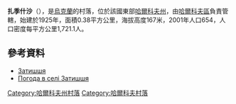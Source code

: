 {{coord|49|57|17|N|36|25|8|E|scale:100000_region:UA|display=title}}

'''扎季什沙'''（{{lang-uk|Затишшя}}），是[[烏克蘭|烏克蘭]]的村落，位於該國東部[[哈爾科夫州|哈爾科夫州]]，由[[哈爾科夫區|哈爾科夫區]]負責管轄，始建於1925年，面積0.38平方公里，海拔高度167米，2001年人口654，人口密度每平方公里1,721.1人。

==參考資料==
* [http://w1.c1.rada.gov.ua/pls/z7503/A005?rdat1=26.11.2016&rf7571=34029 Затишшя] {{Wayback|url=http://w1.c1.rada.gov.ua/pls/z7503/A005?rdat1=26.11.2016&rf7571=34029 |date=20161201081226 }}
* [http://weather.in.ua/ua/har'kovskaja/8663 Погода в селі Затишшя] {{Wayback|url=http://weather.in.ua/ua/har'kovskaja/8663 |date=20160323024900 }}

{{DEFAULTSORT:Затишшя}}
[[Category:哈爾科夫州村落|Category:哈爾科夫州村落]]
[[Category:哈爾科夫村落|Category:哈爾科夫村落]]


{{Kharkiv-geo-stub}}